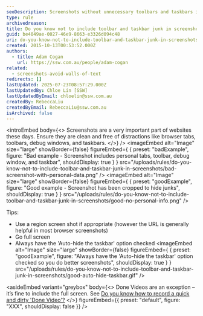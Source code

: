 ```yaml
---
seoDescription: Screenshots without unnecessary toolbars and taskbars improve image quality and user experience.
type: rule
archivedreason:
title: Do you know not to include toolbar and taskbar junk in screenshots?
guid: be4049ae-0027-46e9-8663-e3326d094c48
uri: do-you-know-not-to-include-toolbar-and-taskbar-junk-in-screenshots
created: 2015-10-13T00:53:52.000Z
authors:
  - title: Adam Cogan
    url: https://ssw.com.au/people/adam-cogan
related:
  - screenshots-avoid-walls-of-text
redirects: []
lastUpdated: 2025-07-23T08:57:29.000Z
lastUpdatedBy: Chloe Lin [SSW]
lastUpdatedByEmail: chloelin@ssw.com.au
createdBy: RebeccaLiu
createdByEmail: RebeccaLiu@ssw.com.au
isArchived: false
---
```


<introEmbed
  body={<>
Screenshots are a very important part of websites these days. Ensure they are clean and free of distractions like browser tabs, toolbars, debug windows, and taskbars.
  </>}
/>
<imageEmbed
  alt="Image"
  size="large"
  showBorder={false}
  figureEmbed={ {
    preset: "badExample",
    figure: "Bad example - Screenshot includes personal tabs, toolbar, debug window, and taskbar",
    shouldDisplay: true
  } }
  src="/uploads/rules/do-you-know-not-to-include-toolbar-and-taskbar-junk-in-screenshots/bad-screenshot-with-personal-data.png"
/>
<imageEmbed
  alt="Image"
  size="large"
  showBorder={false}
  figureEmbed={ {
    preset: "goodExample",
    figure: "Good example - Screenshot has been cropped to hide junks",
    shouldDisplay: true
  } }
  src="/uploads/rules/do-you-know-not-to-include-toolbar-and-taskbar-junk-in-screenshots/good-no-personal-info.png"
/>

Tips:

* Use a region screen shot if appropriate (however the URL is generally helpful in most browser screenshots)
* Go full screen
* Always have the 'Auto-hide the taskbar' option checked
<imageEmbed
  alt="Image"
  size="large"
  showBorder={false}
  figureEmbed={ {
    preset: "goodExample",
    figure: "Always have the 'Auto-hide the taskbar' option checked so you do better screenshots",
    shouldDisplay: true
  } }
  src="/uploads/rules/do-you-know-not-to-include-toolbar-and-taskbar-junk-in-screenshots/good-auto-hide-taskbar.gif"
/>


<asideEmbed
  variant="greybox"
  body={<>
    Done Videos are an exception – it’s fine to include the full screen. See [Do you know how to record a quick and dirty 'Done Video'?](https://www.ssw.com.au/rules/done-video/)
  </>}
  figureEmbed={{
    preset: "default",
    figure: "XXX",
    shouldDisplay: false
  }}
/>
